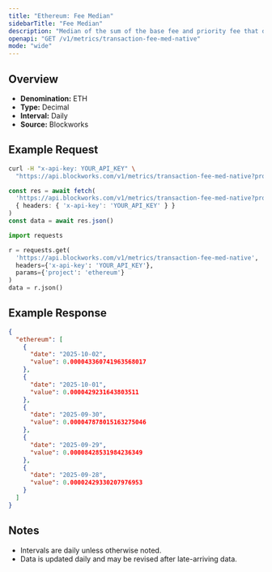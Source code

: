 ```yaml
---
title: "Ethereum: Fee Median"
sidebarTitle: "Fee Median"
description: "Median of the sum of the base fee and priority fee that day"
openapi: "GET /v1/metrics/transaction-fee-med-native"
mode: "wide"
---
```


## Overview

- **Denomination:** ETH
- **Type:** Decimal
- **Interval:** Daily
- **Source:** Blockworks

## Example Request

<CodeGroup>

```bash cURL
curl -H "x-api-key: YOUR_API_KEY" \
  "https://api.blockworks.com/v1/metrics/transaction-fee-med-native?project=ethereum"
```

```typescript TypeScript
const res = await fetch(
  'https://api.blockworks.com/v1/metrics/transaction-fee-med-native?project=ethereum',
  { headers: { 'x-api-key': 'YOUR_API_KEY' } }
)
const data = await res.json()
```

```python Python
import requests

r = requests.get(
  'https://api.blockworks.com/v1/metrics/transaction-fee-med-native',
  headers={'x-api-key': 'YOUR_API_KEY'},
  params={'project': 'ethereum'}
)
data = r.json()
```

</CodeGroup>

## Example Response

```json
{
  "ethereum": [
    {
      "date": "2025-10-02",
      "value": 0.000043360741963568017
    },
    {
      "date": "2025-10-01",
      "value": 0.0000429231643803511
    },
    {
      "date": "2025-09-30",
      "value": 0.000047878015163275046
    },
    {
      "date": "2025-09-29",
      "value": 0.00008428531984236349
    },
    {
      "date": "2025-09-28",
      "value": 0.00002429330207976953
    }
  ]
}
```

## Notes
- Intervals are daily unless otherwise noted.
- Data is updated daily and may be revised after late-arriving data.